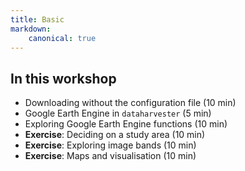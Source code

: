 ```yaml
---
title: Basic
markdown:
    canonical: true
---
```


:::{.callout-tip}
## In this workshop

- Downloading without the configuration file (10 min)
- Google Earth Engine in `dataharvester` (5 min)
- Exploring Google Earth Engine functions (10 min)
- **Exercise**: Deciding on a study area (10 min)
- **Exercise**: Exploring image bands (10 min)
- **Exercise**: Maps and visualisation (10 min)
:::